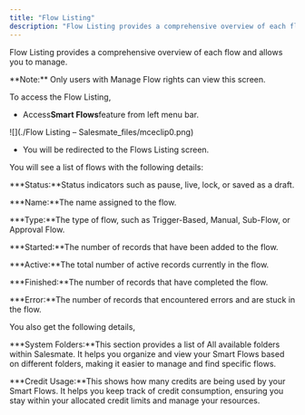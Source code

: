 ```yaml
---
title: "Flow Listing"
description: "Flow Listing provides a comprehensive overview of each flow and allows you to manage."
---
```


Flow Listing provides a comprehensive overview of each flow and allows you to manage.

<Note>
**Note:**  Only users with Manage Flow rights can view this screen.
</Note>

To access the Flow Listing,

- Access**Smart Flows**feature from left menu bar.

![](./Flow Listing – Salesmate_files/mceclip0.png)

- You will be redirected to the Flows Listing screen.

You will see a list of flows with the following details:

**\*Status:**Status indicators such as pause, live, lock, or saved as a draft.

**\*Name:**The name assigned to the flow.

**\*Type:**The type of flow, such as Trigger-Based, Manual, Sub-Flow, or Approval Flow.

**\*Started:**The number of records that have been added to the flow.

**\*Active:**The total number of active records currently in the flow.

**\*Finished:**The number of records that have completed the flow.

**\*Error:**The number of records that encountered errors and are stuck in the flow.

You also get the following details,

**\*System Folders:**This section provides a list of All available folders within Salesmate. It helps you organize and view your Smart Flows based on different folders, making it easier to manage and find specific flows.

**\*Credit Usage:**This shows how many credits are being used by your Smart Flows. It helps you keep track of credit consumption, ensuring you stay within your allocated credit limits and manage your resources.
